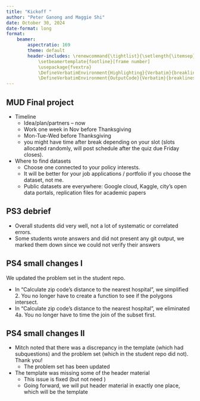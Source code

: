 ```yaml
---
title: "Kickoff "
author: "Peter Ganong and Maggie Shi"
date: October 30, 2024
date-format: long
format: 
    beamer:
        aspectratio: 169
        theme: default
        header-includes: \renewcommand{\tightlist}{\setlength{\itemsep}{3ex}\setlength{\parskip}{0pt}}
            \setbeamertemplate{footline}[frame number]
            \usepackage{fvextra}
            \DefineVerbatimEnvironment{Highlighting}{Verbatim}{breaklines,commandchars=\\\{\}}
            \DefineVerbatimEnvironment{OutputCode}{Verbatim}{breaklines,commandchars=\\\{\}}
---
```



## MUD Final project

* Timeline
    * Idea/plan/partners -- now
    * Work one week in Nov before Thanksgiving
    * Mon-Tue-Wed before Thanksgiving
    * you might have time after break depending on your slot (slots allocated randomly, will post schedule after the quiz due Friday closes).
* Where to find datasets 
    * Choose one connected to your policy interests. 
    * It will be better for your job applications / portfolio if you choose the dataset, not me. 
    * Public datasets are everywhere: Google cloud, Kaggle, city's open data portals, replication files for academic papers


## PS3 debrief

* Overall students did very well, not a lot of systematic or correlated errors.
* Some students wrote answers and did not present any git output, we marked them down since we could not verify their answers

## PS4 small changes I

We updated the problem set in the student repo.

* In "Calculate zip code’s distance to the nearest hospital", we simplified 2. You no longer have to create a function to see if the polygons intersect.
* In "Calculate zip code’s distance to the nearest hospital", we eliminated 4a. You no longer have to time the join of the subset first.

## PS4 small changes II

* Mitch noted that there was a discrepancy in the template (which had subquestions) and the problem set (which in the student repo did not). Thank you!
    * The problem set has been updated
* The template was missing some of the header material
    * This issue is fixed (but not need ) 
    * Going forward, we will put header material in exactly one place, which will be the template
